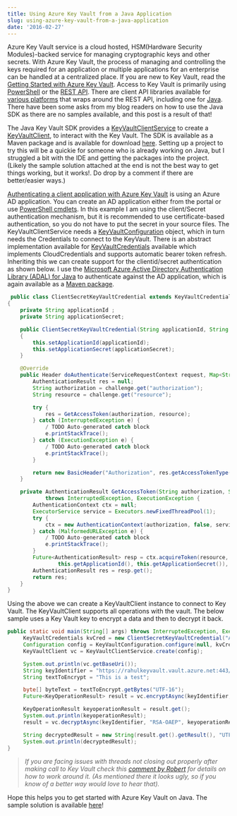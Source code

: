 ```yaml
---
title: Using Azure Key Vault from a Java Application
slug: using-azure-key-vault-from-a-java-application
date: '2016-02-27'
---
```

Azure Key Vault service is a cloud hosted, HSM(Hardware Security Modules)-backed service for managing cryptographic keys and other secrets. With Azure Key Vault, the process of managing and controlling the keys required for an application or multiple applications for an enterprise can be handled at a centralized place. If you are new to Key Vault, read the [Getting Started with Azure Key Vault](/blog/getting-started-with-azure-key-vault/). Access to Key Vault is primarily using [PowerShell](https://msdn.microsoft.com/en-us/library/dn868052.aspx) or the [REST API](https://msdn.microsoft.com/en-us/library/azure/dn903609.aspx). There are client API libraries available for [various platforms](https://github.com/Azure) that wraps around the REST API, including one for [Java](https://github.com/Azure/azure-sdk-for-java/tree/master/azure-keyvault). There have been some asks from my blog readers on how to use the Java SDK as there are no samples available, and this post is a result of that!

The Java Key Vault SDK provides a [KeyVaultClientService](https://github.com/Azure/azure-sdk-for-java/blob/8bd59520544cf7471f8b3c2e3f9e577e68ff2852/services/keyvault/azure-keyvault/src/main/java/com/microsoft/azure/keyvault/KeyVaultClientService.java) to create a [KeyVaultClient](https://github.com/Azure/azure-sdk-for-java/blob/8bd59520544cf7471f8b3c2e3f9e577e68ff2852/services/keyvault/azure-keyvault/src/main/java/com/microsoft/azure/keyvault/KeyVaultInternalClientImpl.java), to interact with the Key Vault. The SDK is available as a Maven package and is available for download [here](http://search.maven.org/#search%7Cga%7C1%7Ckeyvault). Setting up a project to try this will be a quickie for someone who is already working on Java, but I struggled a bit with the IDE and getting the packages into the project. (Likely the sample solution attached at the end is not the best way to get things working, but it works!. Do drop by a comment if there are better/easier ways.)

[Authenticating a client application with Azure Key Vault](/blog/authenticating-a-client-application-with-azure-key-vault/) is using an Azure AD application. You can create an AD application either from the portal or use [PowerShell cmdlets](/blog/how-the-deprecation-of-switch-azuremode-affects-azure-key-vault/). In this example I am using the client/Secret authentication mechanism, but it is recommended to use certificate-based authentication, so you do not have to put the secret in your source files. The KeyVaultClientService needs a [KeyVaultConfiguration](https://github.com/Azure/azure-sdk-for-java/blob/8bd59520544cf7471f8b3c2e3f9e577e68ff2852/services/keyvault/azure-keyvault/src/main/java/com/microsoft/azure/keyvault/KeyVaultConfiguration.java) object, which in turn needs the Credentials to connect to the KeyVault. There is an abstract implementation available for [KeyVaultCredentials](https://github.com/Azure/azure-sdk-for-java/blob/8bd59520544cf7471f8b3c2e3f9e577e68ff2852/services/keyvault/azure-keyvault/src/main/java/com/microsoft/azure/keyvault/authentication/KeyVaultCredentials.java) available which implements CloudCredentials and supports automatic bearer token refresh. Inheriting this we can create support for the clientid/secret authentication as shown below. I use the [Microsoft Azure Active Directory Authentication Library (ADAL) for Java](https://github.com/AzureAD/azure-activedirectory-library-for-java) to authenticate against the AD application, which is again available as a [Maven package](http://search.maven.org/#search%7Cga%7C1%7Cg%3A%22com.microsoft.aad").

```java
 public class ClientSecretKeyVaultCredential extends KeyVaultCredentials
{
	private String applicationId ;
	private String applicationSecret;

	public ClientSecretKeyVaultCredential(String applicationId, String applicationSecret)
	{
		this.setApplicationId(applicationId);
		this.setApplicationSecret(applicationSecret);
	}

	@Override
	public Header doAuthenticate(ServiceRequestContext request, Map<String, String> challenge) {
		AuthenticationResult res = null;
		String authorization = challenge.get("authorization");
		String resource = challenge.get("resource");

		try {
			res = GetAccessToken(authorization, resource);
		} catch (InterruptedException e) {
			/ TODO Auto-generated catch block
			e.printStackTrace();
		} catch (ExecutionException e) {
			/ TODO Auto-generated catch block
			e.printStackTrace();
		}

		return new BasicHeader("Authorization", res.getAccessTokenType() + " " + res.getAccessToken());
	}

	private AuthenticationResult GetAccessToken(String authorization, String resource)
			throws InterruptedException, ExecutionException {
		AuthenticationContext ctx = null;
		ExecutorService service = Executors.newFixedThreadPool(1);
		try {
			ctx = new AuthenticationContext(authorization, false, service);
		} catch (MalformedURLException e) {
			/ TODO Auto-generated catch block
			e.printStackTrace();
		}
		Future<AuthenticationResult> resp = ctx.acquireToken(resource, new ClientCredential(
				this.getApplicationId(), this.getApplicationSecret()), null);
		AuthenticationResult res = resp.get();
		return res;
	}
}


```

Using the above we can create a KeyVaultClient instance to connect to Key Vault. The KeyVaultClient supports all operations with the vault. The below sample uses a Key Vault key to encrypt a data and then to decrypt it back.

```java
public static void main(String[] args) throws InterruptedException, ExecutionException, URISyntaxException, UnsupportedEncodingException {
     KeyVaultCredentials kvCred = new ClientSecretKeyVaultCredential("AD Application ID", "AD Application Secret");
     Configuration config = KeyVaultConfiguration.configure(null, kvCred);
     KeyVaultClient vc = KeyVaultClientService.create(config);

     System.out.println(vc.getBaseUri());
     String keyIdentifier = "https://rahulkeyvault.vault.azure.net:443/keys/NewKey";
     String textToEncrypt = "This is a test";

     byte[] byteText = textToEncrypt.getBytes("UTF-16");
     Future<KeyOperationResult> result = vc.encryptAsync(keyIdentifier, JsonWebKeyEncryptionAlgorithm.RSAOAEP, byteText);

     KeyOperationResult keyoperationResult = result.get();
     System.out.println(keyoperationResult);
     result = vc.decryptAsync(keyIdentifier, "RSA-OAEP", keyoperationResult.getResult());

     String decryptedResult = new String(result.get().getResult(), "UTF-16");
     System.out.println(decryptedResult);
}

```

> _If you are facing issues with threads not closing out properly after making call to Key Vault check this [comment by Robert](/blog/using-azure-key-vault-from-a-java-application/#comment-2693376641) for details on how to work around it. (As mentioned there it looks ugly, so if you know of a better way would love to hear that)._

Hope this helps you to get started with Azure Key Vault on Java. The sample solution is available [here](https://github.com/rahulpnath/Blog/tree/master/AzureKeyVaultUsingJavaClient)!
